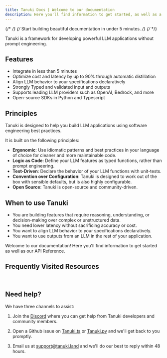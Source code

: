 ```yaml
---
title: Tanuki Docs | Welcome to our documentation
description: Here you'll find information to get started, as well as a sample usecases in Typescript and Python
---
```


{/* <Callout intent="success"> */}
{/* Start building beautiful documentation in under 5 minutes. */}
{/* </Callout> */}

Tanuki is a framework for developing powerful LLM applications without prompt engineering.

## Features
- Integrate in less than 5 minutes
- Optimize cost and latency by up to 90% through automatic distillation
- Align LLM behavior to your specifications declaratively
- Strongly Typed and validated input and outputs
- Supports leading LLM providers such as OpenAI, Bedrock, and more
- Open-source SDKs in Python and Typescript

## Principles

Tanuki is designed to help you build LLM applications using software engineering best practices.

It is built on the following principles:
- **Ergonomic**: Use idiomatic patterns and best practices in your language of choice for cleaner and more maintainable code.
- **Logic as Code**: Define your LLM features as typed functions, rather than prompt engineering.
- **Test-Driven**: Declare the behavior of your LLM functions with unit-tests.
- **Convention over Configuration**: Tanuki is designed to work out of the box with sensible defaults, but is also highly configurable.
- **Open Source**: Tanuki is open-source and community-driven.

## When to use Tanuki

- You are building features that require reasoning, understanding, or decision-making over complex or unstructured data.
- You need lower latency without sacrificing accuracy or cost.
- You want to align LLM behavior to your specifications declaratively.
- You want to use outputs from an LLM in the rest of your application.


Welcome to our documentation! Here you'll find information to get started as well as our API Reference.

## Frequently Visited Resources

<Cards>
  <Card
    title="API Reference"
    icon="fa-solid fa-code"
    href="/api-reference"
  />
  <Card
    title="Discord Server"
    icon="fa-brands fa-discord"
    href="https://discord.com/invite/JkkXumPzcG"
  />
</Cards>

<br />

<Cards>
  <Card
    title="Blog"
    icon="fa-solid fa-signal"
    href="https://blog.buildwithfern.com"
  />
  <Card
    title="SOC 2 Compliance"
    icon="fa-solid fa-shield-halved"
    href="https://security.buildwithfern.com"
  />
</Cards>

## Need help? 

We have three channels to assist:

1. Join the [Discord](https://discord.com/invite/JkkXumPzcG) where you can get help from Tanuki developers and community members.

2. Open a Github issue on [Tanuki.ts](https://github.com/Tanuki/tanuki.ts/issues/new) or [Tanuki.py](https://github.com/Tanuki/tanuki.py/issues/new) and we'll get back to you promptly.

3. Email us at [support@tanuki.land](mailto:support@tanuki.land) and we'll do our best to reply within 48 hours.
